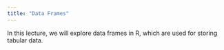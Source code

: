 ```yaml
---
title: "Data Frames"
---
```


In this lecture, we will explore data frames in R, which are used for storing tabular data.
